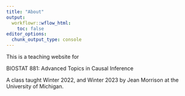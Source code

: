 ```yaml
---
title: "About"
output:
  workflowr::wflow_html:
    toc: false
editor_options:
  chunk_output_type: console
---
```


This is a teaching website for

BIOSTAT 881: Advanced Topics in Causal Inference


A class taught Winter 2022, and Winter 2023 by Jean Morrison at the University of Michigan. 
